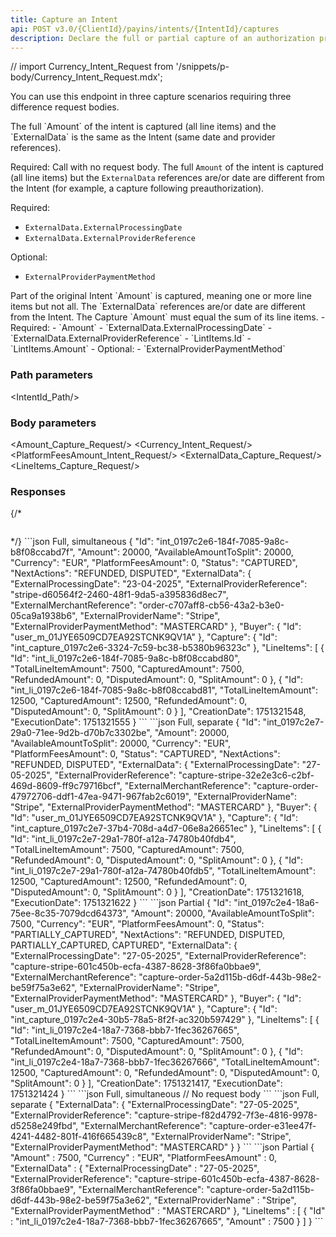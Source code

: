 ```yaml
---
title: Capture an Intent
api: POST v3.0/{ClientId}/payins/intents/{IntentId}/captures
description: Declare the full or partial capture of an authorization processed by a third-party PSP
---
```



// import Currency_Intent_Request from '/snippets/p-body/Currency_Intent_Request.mdx';


You can use this endpoint in three capture scenarios requiring three difference request bodies.

<Tabs>
<Tab title="Full simultaneous capture">
The full `Amount` of the intent is captured (all line items) and the `ExternalData` is the same as the Intent (same date and provider references).

Required: Call with no request body.
</Tab>
<Tab title="Full separate capture">
The full `Amount` of the intent is captured (all line items) but the `ExternalData` references are/or date are different from the Intent (for example, a capture following preauthorization).

Required: 
- `ExternalData.ExternalProcessingDate`
- `ExternalData.ExternalProviderReference`

Optional:
- `ExternalProviderPaymentMethod`
</Tab>
<Tab title="¨Partial capture">
Part of the original Intent `Amount` is captured, meaning one or more line items but not all. The `ExternalData` references are/or date are different from the Intent. The Capture `Amount` must equal the sum of its line items.
  - Required: 
    - `Amount`
    - `ExternalData.ExternalProcessingDate`
    - `ExternalData.ExternalProviderReference`
    - `LintItems.Id`
    - `LintItems.Amount`
  - Optional:
    - `ExternalProviderPaymentMethod`
</Tab>
</Tabs>

### Path parameters

<IntentId_Path/>

### Body parameters

<Amount_Capture_Request/>
<Currency_Intent_Request/>
<PlatformFeesAmount_Intent_Request/>
<ExternalData_Capture_Request/>
<LineItems_Capture_Request/>

### Responses

<AccordionGroup>
<Accordion title="200 - Response parameters">
<Id_Intent/>
<Amount_Intent/>
<AvailableAmountToSplit_Intent/>
<Currency_Intent/>
<PlatformFeesAmount_Intent/>
<Status_Intent/>
<NextActions_Intent/>
<ExternalData_Capture/>
<Buyer_Intent/>
<LineItems_Intent_Actions/>
<CreationDate_Intent/>
<ExecutionDate_Intent/>
</Accordion>
</AccordionGroup>

{/* <AccordionGroup>
<Accordion title="400 - ">
```json

```
</Accordion>
</AccordionGroup> */}

<ResponseExample>
```json Full, simultaneous
{
    "Id": "int_0197c2e6-184f-7085-9a8c-b8f08ccabd7f",
    "Amount": 20000,
    "AvailableAmountToSplit": 20000,
    "Currency": "EUR",
    "PlatformFeesAmount": 0,
    "Status": "CAPTURED",
    "NextActions": "REFUNDED, DISPUTED",
    "ExternalData": {
        "ExternalProcessingDate": "23-04-2025",
        "ExternalProviderReference": "stripe-d60564f2-2460-48f1-9da5-a395836d8ec7",
        "ExternalMerchantReference": "order-c707aff8-cb56-43a2-b3e0-05ca9a1938b6",
        "ExternalProviderName": "Stripe",
        "ExternalProviderPaymentMethod": "MASTERCARD"
    },
    "Buyer": {
        "Id": "user_m_01JYE6509CD7EA92STCNK9QV1A"
    },
    "Capture": {
        "Id": "int_capture_0197c2e6-3324-7c59-bc38-b5380b96323c"
    },
    "LineItems": [
        {
            "Id": "int_li_0197c2e6-184f-7085-9a8c-b8f08ccabd80",
            "TotalLineItemAmount": 7500,
            "CapturedAmount": 7500,
            "RefundedAmount": 0,
            "DisputedAmount": 0,
            "SplitAmount": 0
        },
        {
            "Id": "int_li_0197c2e6-184f-7085-9a8c-b8f08ccabd81",
            "TotalLineItemAmount": 12500,
            "CapturedAmount": 12500,
            "RefundedAmount": 0,
            "DisputedAmount": 0,
            "SplitAmount": 0
        }
    ],
    "CreationDate": 1751321548,
    "ExecutionDate": 1751321555
}
```
```json Full, separate
{
    "Id": "int_0197c2e7-29a0-71ee-9d2b-d70b7c3302be",
    "Amount": 20000,
    "AvailableAmountToSplit": 20000,
    "Currency": "EUR",
    "PlatformFeesAmount": 0,
    "Status": "CAPTURED",
    "NextActions": "REFUNDED, DISPUTED",
    "ExternalData": {
        "ExternalProcessingDate": "27-05-2025",
        "ExternalProviderReference": "capture-stripe-32e2e3c6-c2bf-469d-8609-ff9c79716bcf",
        "ExternalMerchantReference": "capture-order-47972706-ddf1-47ea-9471-967fab2c6019",
        "ExternalProviderName": "Stripe",
        "ExternalProviderPaymentMethod": "MASTERCARD"
    },
    "Buyer": {
        "Id": "user_m_01JYE6509CD7EA92STCNK9QV1A"
    },
    "Capture": {
        "Id": "int_capture_0197c2e7-37b4-708d-a4d7-06e8a26651ec"
    },
    "LineItems": [
        {
            "Id": "int_li_0197c2e7-29a1-780f-a12a-74780b40fdb4",
            "TotalLineItemAmount": 7500,
            "CapturedAmount": 7500,
            "RefundedAmount": 0,
            "DisputedAmount": 0,
            "SplitAmount": 0
        },
        {
            "Id": "int_li_0197c2e7-29a1-780f-a12a-74780b40fdb5",
            "TotalLineItemAmount": 12500,
            "CapturedAmount": 12500,
            "RefundedAmount": 0,
            "DisputedAmount": 0,
            "SplitAmount": 0
        }
    ],
    "CreationDate": 1751321618,
    "ExecutionDate": 1751321622
}
```
```json Partial
{
    "Id": "int_0197c2e4-18a6-75ee-8c35-7079dcd64373",
    "Amount": 20000,
    "AvailableAmountToSplit": 7500,
    "Currency": "EUR",
    "PlatformFeesAmount": 0,
    "Status": "PARTIALLY_CAPTURED",
    "NextActions": "REFUNDED, DISPUTED, PARTIALLY_CAPTURED, CAPTURED",
    "ExternalData": {
        "ExternalProcessingDate": "27-05-2025",
        "ExternalProviderReference": "capture-stripe-601c450b-ecfa-4387-8628-3f86fa0bbae9",
        "ExternalMerchantReference": "capture-order-5a2d115b-d6df-443b-98e2-be59f75a3e62",
        "ExternalProviderName": "Stripe",
        "ExternalProviderPaymentMethod": "MASTERCARD"
    },
    "Buyer": {
        "Id": "user_m_01JYE6509CD7EA92STCNK9QV1A"
    },
    "Capture": {
        "Id": "int_capture_0197c2e4-30b5-78a5-8f2f-ac320b597429"
    },
    "LineItems": [
        {
            "Id": "int_li_0197c2e4-18a7-7368-bbb7-1fec36267665",
            "TotalLineItemAmount": 7500,
            "CapturedAmount": 7500,
            "RefundedAmount": 0,
            "DisputedAmount": 0,
            "SplitAmount": 0
        },
        {
            "Id": "int_li_0197c2e4-18a7-7368-bbb7-1fec36267666",
            "TotalLineItemAmount": 12500,
            "CapturedAmount": 0,
            "RefundedAmount": 0,
            "DisputedAmount": 0,
            "SplitAmount": 0
        }
    ],
    "CreationDate": 1751321417,
    "ExecutionDate": 1751321424
}
```  
</ResponseExample>

<RequestExample>
```json Full, simultaneous
// No request body
```
```json Full, separate
{
    "ExternalData": {
        "ExternalProcessingDate": "27-05-2025",
        "ExternalProviderReference": "capture-stripe-f82d4792-7f3e-4816-9978-d5258e249fbd",
        "ExternalMerchantReference": "capture-order-e31ee47f-4241-4482-801f-416f665439c8",
        "ExternalProviderName": "Stripe",
        "ExternalProviderPaymentMethod": "MASTERCARD"
    }
}
```
```json Partial
{
	"Amount" : 7500,
	"Currency" : "EUR",
	"PlatformFeesAmount" : 0,
    "ExternalData" : {
		"ExternalProcessingDate" : "27-05-2025",
		"ExternalProviderReference": "capture-stripe-601c450b-ecfa-4387-8628-3f86fa0bbae9",
    "ExternalMerchantReference": "capture-order-5a2d115b-d6df-443b-98e2-be59f75a3e62",
		"ExternalProviderName" : "Stripe",
		"ExternalProviderPaymentMethod" : "MASTERCARD"
	},
	"LineItems" : [
		{
			"Id" : "int_li_0197c2e4-18a7-7368-bbb7-1fec36267665",
			"Amount" : 7500
		}
	]
}
```
</RequestExample>